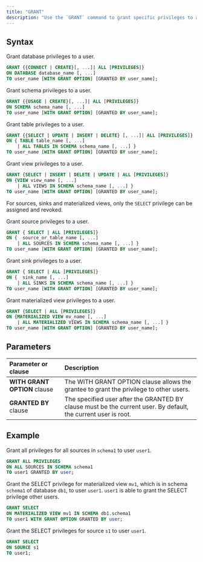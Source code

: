 ```yaml
---
title: "GRANT"
description: "Use the `GRANT` command to grant specific privileges to a user."
---
```


## Syntax

Grant database privileges to a user.

```sql
GRANT {{CONNECT | CREATE}[, ...]| ALL [PRIVILEGES]}
ON DATABASE database_name [, ...]
TO user_name [WITH GRANT OPTION] [GRANTED BY user_name];

```

Grant schema privileges to a user.

```sql
GRANT {{USAGE | CREATE}[, ...]| ALL [PRIVILEGES]}
ON SCHEMA schema_name [, ...]
TO user_name [WITH GRANT OPTION] [GRANTED BY user_name];
```

Grant table privileges to a user.

```sql
GRANT {{SELECT | UPDATE | INSERT | DELETE} [, ...]| ALL [PRIVILEGES]}
ON { TABLE table_name [, ...]
    | ALL TABLES IN SCHEMA schema_name [, ...] }
TO user_name [WITH GRANT OPTION] [GRANTED BY user_name];
```

Grant view privileges to a user.

```sql
GRANT {SELECT | INSERT | DELETE | UPDATE | ALL [PRIVILEGES]}
ON {VIEW view_name [, ...]
    | ALL VIEWS IN SCHEMA schema_name [, ...] }
TO user_name [WITH GRANT OPTION] [GRANTED BY user_name];
```


For sources, sinks and materialized views, only the `SELECT` privilege can be assigned and revoked.

Grant source privileges to a user.

```sql
GRANT { SELECT | ALL [PRIVILEGES]}
ON {  source_or_table_name [, ...]
    | ALL SOURCES IN SCHEMA schema_name [, ...] }
TO user_name [WITH GRANT OPTION] [GRANTED BY user_name];
```

Grant sink privileges to a user.

```sql
GRANT { SELECT | ALL [PRIVILEGES]}
ON {  sink_name [, ...]
    | ALL SINKS IN SCHEMA schema_name [, ...] }
TO user_name [WITH GRANT OPTION] [GRANTED BY user_name];
```

Grant materialized view privileges to a user.

```sql
GRANT {SELECT | ALL [PRIVILEGES]}
ON {MATERIALIZED VIEW mv_name [, ...]
    | ALL MATERIALIZED VIEWS IN SCHEMA schema_name [, ...] }
TO user_name [WITH GRANT OPTION] [GRANTED BY user_name];
```

## Parameters

| Parameter or clause          | Description                                                                                                    |
| :--------------------------- | :------------------------------------------------------------------------------------------------------------- |
| **WITH GRANT OPTION** clause | The WITH GRANT OPTION clause allows the grantee to grant the privilege to other users.                         |
| **GRANTED BY** clause        | The specified user after the GRANTED BY clause must be the current user. By default, the current user is root. |

## Example

Grant all privileges for all sources in `schema1` to user `user1`.

```sql
GRANT ALL PRIVILEGES
ON ALL SOURCES IN SCHEMA schema1
TO user1 GRANTED BY user;
```

Grant the SELECT privilege for materialized view `mv1`, which is in schema `schema1` of database `db1`, to user `user1`. `user1` is able to grant the SELECT privilege other users.

```sql
GRANT SELECT
ON MATERIALIZED VIEW mv1 IN SCHEMA db1.schema1
TO user1 WITH GRANT OPTION GRANTED BY user;
```

Grant the SELECT privileges for source `s1` to user `user1`.

```sql
GRANT SELECT
ON SOURCE s1
TO user1;
```
